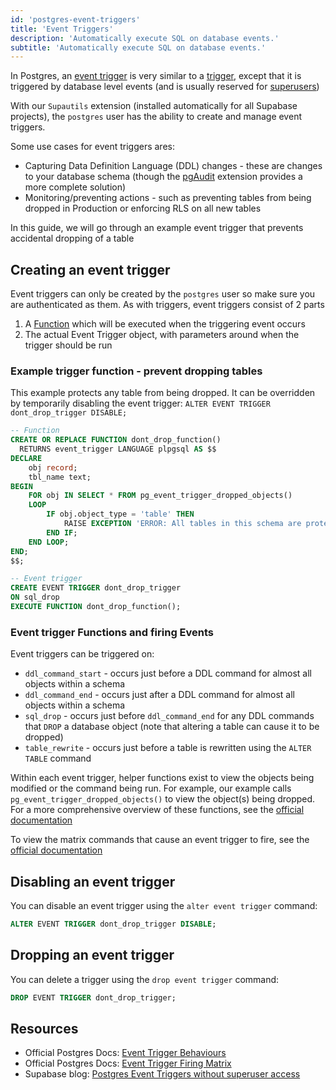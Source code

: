 ```yaml
---
id: 'postgres-event-triggers'
title: 'Event Triggers'
description: 'Automatically execute SQL on database events.'
subtitle: 'Automatically execute SQL on database events.'
---
```


In Postgres, an [event trigger](https://www.postgresql.org/docs/current/event-triggers.html) is very similar to a [trigger](/docs/guides/database/postgres/triggers), except that it is triggered by database level events (and is usually reserved for [superusers](/docs/guides/database/postgres/roles-superuser))

With our `Supautils` extension (installed automatically for all Supabase projects), the `postgres` user has the ability to create and manage event triggers.

Some use cases for event triggers ares:

- Capturing Data Definition Language (DDL) changes - these are changes to your database schema (though the [pgAudit](/docs/guides/database/extensions/pgaudit) extension provides a more complete solution)
- Monitoring/preventing actions - such as preventing tables from being dropped in Production or enforcing RLS on all new tables

In this guide, we will go through an example event trigger that prevents accidental dropping of a table

## Creating an event trigger

Event triggers can only be created by the `postgres` user so make sure you are authenticated as them. As with triggers, event triggers consist of 2 parts

1. A [Function](/docs/guides/database/functions) which will be executed when the triggering event occurs
2. The actual Event Trigger object, with parameters around when the trigger should be run

### Example trigger function - prevent dropping tables

This example protects any table from being dropped. It can be overridden by temporarily disabling the event trigger: `ALTER EVENT TRIGGER dont_drop_trigger DISABLE;`

```sql
-- Function
CREATE OR REPLACE FUNCTION dont_drop_function()
  RETURNS event_trigger LANGUAGE plpgsql AS $$
DECLARE
    obj record;
    tbl_name text;
BEGIN
    FOR obj IN SELECT * FROM pg_event_trigger_dropped_objects()
    LOOP
        IF obj.object_type = 'table' THEN
            RAISE EXCEPTION 'ERROR: All tables in this schema are protected and cannot be dropped';
        END IF;
    END LOOP;
END;
$$;

-- Event trigger
CREATE EVENT TRIGGER dont_drop_trigger
ON sql_drop
EXECUTE FUNCTION dont_drop_function();
```

### Event trigger Functions and firing Events

Event triggers can be triggered on:

- `ddl_command_start` - occurs just before a DDL command for almost all objects within a schema
- `ddl_command_end` - occurs just after a DDL command for almost all objects within a schema
- `sql_drop` - occurs just before `ddl_command_end` for any DDL commands that `DROP` a database object (note that altering a table can cause it to be dropped)
- `table_rewrite` - occurs just before a table is rewritten using the `ALTER TABLE` command

Within each event trigger, helper functions exist to view the objects being modified or the command being run. For example, our example calls `pg_event_trigger_dropped_objects()` to view the object(s) being dropped. For a more comprehensive overview of these functions, see the [official documentation](https://www.postgresql.org/docs/current/event-trigger-definition.html)

To view the matrix commands that cause an event trigger to fire, see the [official documentation](https://www.postgresql.org/docs/current/event-trigger-matrix.html)

## Disabling an event trigger

You can disable an event trigger using the `alter event trigger` command:

```sql
ALTER EVENT TRIGGER dont_drop_trigger DISABLE;
```

## Dropping an event trigger

You can delete a trigger using the `drop event trigger` command:

```sql
DROP EVENT TRIGGER dont_drop_trigger;
```

## Resources

- Official Postgres Docs: [Event Trigger Behaviours](https://www.postgresql.org/docs/current/event-trigger-definition.html)
- Official Postgres Docs: [Event Trigger Firing Matrix](https://www.postgresql.org/docs/current/event-trigger-matrix.html)
- Supabase blog: [Postgres Event Triggers without superuser access](https://supabase.com/blog/event-triggers-wo-superuser)
